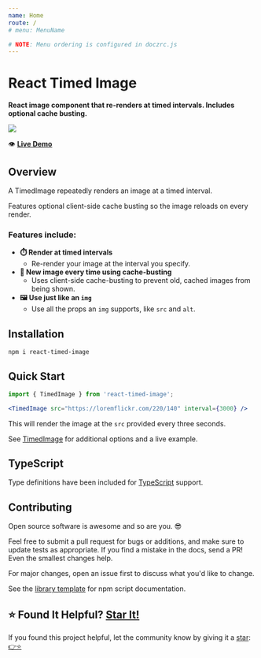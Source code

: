 ```yaml
---
name: Home
route: /
# menu: MenuName

# NOTE: Menu ordering is configured in doczrc.js
---
```




<div style={{
	display: 'flex',
	alignItems: 'center',
}}>
  <div>
    <h1>React Timed Image</h1>
  </div>
  <div>
    <a href="https://github.com/devboldly/react-timed-image/" target="_blank" rel="noopener noreferrer">
      <SvgIcon src={githubSvg} size={28} style={{ margin: '0 0 0 20px' }} />
    </a>
  </div>
</div>

**React image component that re-renders at timed intervals. Includes optional cache busting.**

<a href="https://devboldly.github.io/react-timed-image/TimedImage#usage"><img src={demoGif} /></a>

👁️ **[Live Demo](/TimedImage#usage)**

## Overview

A TimedImage repeatedly renders an image at a timed interval. 

Features optional client-side cache busting so the image reloads on every render.

### Features include:

- **⏱️ Render at timed intervals**
  - Re-render your image at the interval you specify.
- **🐣 New image every time using cache-busting**
  - Uses client-side cache-busting to prevent old, cached images from being shown.
- **🖼️ Use just like an `img`**
  - Use all the props an `img` supports, like `src` and `alt`.

## Installation

```
npm i react-timed-image
```

## Quick Start

```jsx
import { TimedImage } from 'react-timed-image';
```

```jsx
<TimedImage src="https://loremflickr.com/220/140" interval={3000} />
```

This will render the image at the `src` provided every three seconds.

See [TimedImage](/TimedImage) for additional options and a live example.

## TypeScript

Type definitions have been included for [TypeScript](https://www.typescriptlang.org/) support.

## Contributing

Open source software is awesome and so are you. 😎

Feel free to submit a pull request for bugs or additions, and make sure to update tests as appropriate. If you find a mistake in the docs, send a PR! Even the smallest changes help.

For major changes, open an issue first to discuss what you'd like to change.

See the [library template](https://tinyurl.com/ya3k258d) for npm script documentation.

## ⭐ Found It Helpful? [Star It!](https://github.com/devboldly/react-timed-image/stargazers)

If you found this project helpful, let the community know by giving it a [star](https://github.com/devboldly/react-timed-image/stargazers): [👉⭐](https://github.com/devboldly/react-timed-image/stargazers)